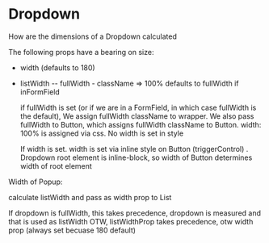 
<Meta title="Lab/Dropdown/Doc" component={Dropdown} />

# Dropdown

How are the dimensions of a Dropdown calculated

The following props have a bearing on size:

- width (defaults to 180)
- listWidth
  -- fullWidth - className => 100%
  defaults to fullWidth if inFormField

  if fullWidth is set (or if we are in a FormField, in which case fullWidth is the default), We assign fullWidth className to wrapper. We also pass fullWidth to Button, which assigns fullWidth className to Button. width: 100% is assigned via css. No width is set in style

  If width is set. width is set via inline style on Button (triggerControl) . Dropdown root element is inline-block, so width of Button determines width of root element

Width of Popup:

calculate listWidth and pass as width prop to List

If dropdown is fullWidth, this takes precedence, dropdown is measured and that is used as listWidth
OTW, listWidthProp takes precedence, otw width prop (always set becuase 180 default)
